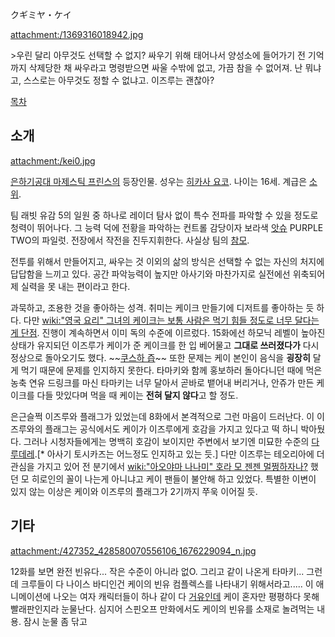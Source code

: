 クギミヤ・ケイ

attachment:/1369316018942.jpg

>우린 달리 아무것도 선택할 수 없지? 싸우기 위해 태어나서 양성소에 들어가기 전 기억까지 삭제당한 채 싸우라고 명령받으면 싸울 수밖에 없고, 가끔 참을 수 없어져. 난 뭐냐고, 스스로는 아무것도 정할 수 없냐고. 이즈루는 괜찮아?

[[목차]]

== 소개 ==
attachment:/kei0.jpg

[[은하기공대 마제스틱 프린스]]의 등장인물. 성우는 [[히카사 요코]]. 나이는 16세. 계급은 [[소위]].

팀 래빗 유감 5의 일원 중 하나로 레이더 탐사 없이 특수 전파를 파악할 수 있을 정도로 청력이 뛰어나다. 그 능력 덕에 전황을 파악하는 컨트롤 감당이자 보라색 [[앗슈]] PURPLE TWO의 파일럿. 전장에서 작전을 진두지휘한다. 사실상 팀의 [[참모]].

전투를 위해서 만들어지고, 싸우는 것 이외의 삶의 방식은 선택할 수 없는 자신의 처지에 답답함을 느끼고 있다. 공간 파악능력이 높지만 아사기와 마찬가지로 실전에선 위축되어 제 실력을 못 내는 편이라고 한다.

과묵하고, 조용한 것을 좋아하는 성격. 취미는 케이크 만들기에 디저트를 좋아하는 듯 하다. 다만 [[wiki:"영국 요리" 그녀의 케이크는 보통 사람은 먹기 힘들 정도로 너무 달다는게 단점]]. 진행이 계속하면서 이미 독의 수준에 이르렀다. 15화에선 하모닉 레벨이 높아진 상태가 유지되던 이즈루가 케이가 준 케이크를 한 입 베어물고 '''그대로 쓰러졌다가''' 다시 정상으로 돌아오기도 했다. ~~[[쿠스하 즙]]~~ 또한 문제는 케이 본인이 음식을 '''굉장히''' 달게 먹기 때문에 문제를 인지하지 못한다. 타마키와 함께 홍보하러 돌아다니던 때에 먹은 농축 연유 드링크를 마신 타마키는 너무 달아서 곧바로 뱉어내 버리거나, 안쥬가 만든 케이크를 다들 맛있다며 먹을 때 케이는 '''전혀 달지 않다'''고 할 정도.

은근슬쩍 이즈루와 플래그가 있었는데 8화에서 본격적으로 그런 마음이 드러난다. 이 이즈루와의 플래그는 공식에서도 케이가 이즈루에게 호감을 가지고 있다고 떡 하니 박아뒀다. 그러나 시청자들에게는 명백히 호감이 보이지만 주변에서 보기엔 미묘한 수준의 [[다루데레]].[* 아사기 토시카즈는 어느정도 인지하고 있는 듯.] 다만 이즈루는 테오리아에 더 관심을 가지고 있어 전 분기에서 [[wiki:"아오야마 나나미" 호라 모 젠젠 멀쩡하자나?]] 했던 모 히로인의 꼴이 나는게 아니냐고 케이 팬들이 불안해 하고 있었다. 특별한 이변이 있지 않는 이상은 케이와 이즈루의 플래그가 2기까지 쭈욱 이어질 듯.

== 기타 ==
attachment:/427352_428580070556106_1676229094_n.jpg

12화를 보면 완전 빈유다... 작은 수준이 아니라 없O. 그리고 같이 나온게 타마키... 그런데 크루들이 다 나이스 바디인건 케이의 빈유 컴플렉스를 나타내기 위해서라고..... 이 애니메이션에 나오는 여자 캐릭터들이 하나 같이 다 [[거유]]인데 케이 혼자만 평평하다 못해 빨래판인지라 눈물난다. 심지어 스핀오프 만화에서도 케이의 빈유를 소재로 놀려먹는 내용. 잠시 눈물 좀 닦고


